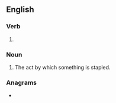 ==English==

===Verb===
{{head|en|verb form}}

# {{present participle of|en|staple|nocat=1}}

===Noun===
{{en-noun}}

# The act by which something is stapled.

===Anagrams===
* {{anagrams|en|a=agilnpst|platings|spalting}}
